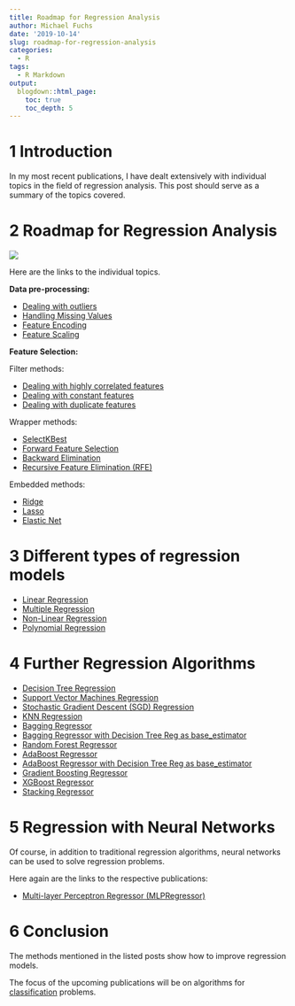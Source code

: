 ```yaml
---
title: Roadmap for Regression Analysis
author: Michael Fuchs
date: '2019-10-14'
slug: roadmap-for-regression-analysis
categories:
  - R
tags:
  - R Markdown
output:
  blogdown::html_page:
    toc: true
    toc_depth: 5
---
```


 

# 1 Introduction


In my most recent publications, I have dealt extensively with individual topics in the field of regression analysis. This post should serve as a summary of the topics covered.



# 2 Roadmap for Regression Analysis


![](/post/2019-10-14-roadmap-for-regression-analysis_files/p22p1.png)


Here are the links to the individual topics.


**Data pre-processing:**

+ [Dealing with outliers](https://michael-fuchs-python.netlify.com/2019/08/20/dealing-with-outliers/)
+ [Handling Missing Values](https://michael-fuchs-python.netlify.com/2019/03/18/dealing-with-missing-values/)
+ [Feature Encoding](https://michael-fuchs-python.netlify.com/2019/06/16/types-of-encoder/)
+ [Feature Scaling](https://michael-fuchs-python.netlify.com/2019/08/31/feature-scaling-with-scikit-learn/)


**Feature Selection:**

Filter methods:

+ [Dealing with highly correlated features](https://michael-fuchs-python.netlify.com/2019/07/28/dealing-with-highly-correlated-features/)
+ [Dealing with constant features](https://michael-fuchs-python.netlify.com/2019/08/09/dealing-with-constant-and-duplicate-features/)
+ [Dealing with duplicate features](https://michael-fuchs-python.netlify.com/2019/08/09/dealing-with-constant-and-duplicate-features/)


Wrapper methods:

+ [SelectKBest](https://michael-fuchs-python.netlify.com/2019/09/27/wrapper-methods/)
+ [Forward Feature Selection](https://michael-fuchs-python.netlify.com/2019/09/27/wrapper-methods/)
+ [Backward Elimination](https://michael-fuchs-python.netlify.com/2019/09/27/wrapper-methods/)
+ [Recursive Feature Elimination (RFE)](https://michael-fuchs-python.netlify.com/2019/09/27/wrapper-methods/)


Embedded methods:

+ [Ridge](https://michael-fuchs-python.netlify.com/2019/10/08/embedded-methods/)
+ [Lasso](https://michael-fuchs-python.netlify.com/2019/10/08/embedded-methods/)
+ [Elastic Net](https://michael-fuchs-python.netlify.com/2019/10/08/embedded-methods/)



# 3 Different types of regression models

+ [Linear Regression](https://michael-fuchs-python.netlify.com/2019/06/28/introduction-to-regression-analysis-and-predictions/)
+ [Multiple Regression](https://michael-fuchs-python.netlify.com/2019/06/28/introduction-to-regression-analysis-and-predictions/)
+ [Non-Linear Regression](https://michael-fuchs-python.netlify.com/2019/07/14/non-linear-regression-analysis/)
+ [Polynomial Regression](https://michael-fuchs-python.netlify.com/2019/07/14/non-linear-regression-analysis/)



# 4 Further Regression Algorithms


+ [Decision Tree Regression](https://michael-fuchs-python.netlify.app/2019/07/24/further-regression-algorithms/)
+ [Support Vector Machines Regression](https://michael-fuchs-python.netlify.app/2019/07/24/further-regression-algorithms/)
+ [Stochastic Gradient Descent (SGD) Regression](https://michael-fuchs-python.netlify.app/2019/07/24/further-regression-algorithms/)
+ [KNN Regression](https://michael-fuchs-python.netlify.app/2019/07/24/further-regression-algorithms/)
+ [Bagging Regressor](https://michael-fuchs-python.netlify.app/2019/07/24/further-regression-algorithms/)
+ [Bagging Regressor with Decision Tree Reg as base_estimator](https://michael-fuchs-python.netlify.app/2019/07/24/further-regression-algorithms/)
+ [Random Forest Regressor](https://michael-fuchs-python.netlify.app/2019/07/24/further-regression-algorithms/)
+ [AdaBoost Regressor](https://michael-fuchs-python.netlify.app/2019/07/24/further-regression-algorithms/)
+ [AdaBoost Regressor with Decision Tree Reg as base_estimator](https://michael-fuchs-python.netlify.app/2019/07/24/further-regression-algorithms/)
+ [Gradient Boosting Regressor](https://michael-fuchs-python.netlify.app/2019/07/24/further-regression-algorithms/)
+ [XGBoost Regressor](https://michael-fuchs-python.netlify.app/2020/04/01/ensemble-modeling-xgboost/#xgboost-for-regression)
+ [Stacking Regressor](https://michael-fuchs-python.netlify.app/2019/07/24/further-regression-algorithms/)


# 5 Regression with Neural Networks

Of course, in addition to traditional regression algorithms, neural networks can be used to solve regression problems. 

Here again are the links to the respective publications: 

+ [Multi-layer Perceptron Regressor (MLPRegressor)](https://michael-fuchs-python.netlify.app/2021/02/10/nn-multi-layer-perceptron-regressor-mlpregressor/)





# 6 Conclusion

The methods mentioned in the listed posts show how to improve regression models.

The focus of the upcoming publications will be on algorithms for [classification](https://michael-fuchs-python.netlify.app/2020/02/19/roadmap-for-classification-tasks/) problems.




